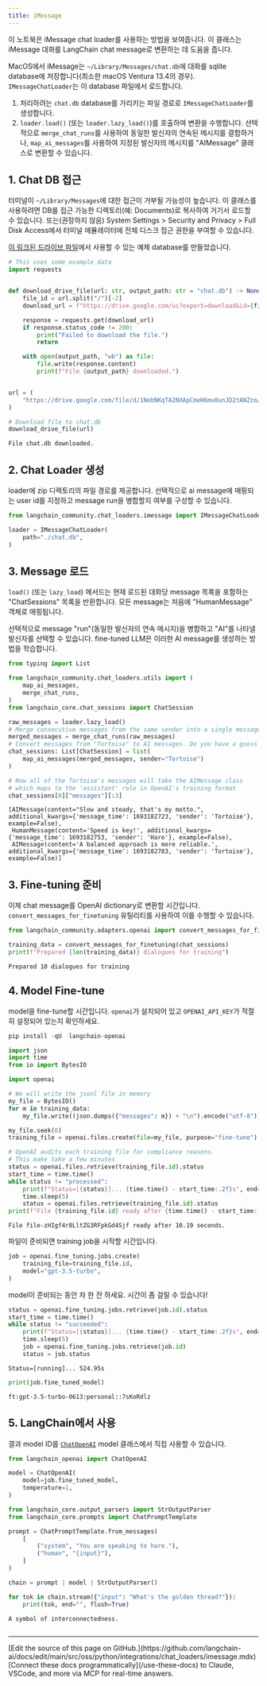 ```yaml
---
title: iMessage
---
```


이 노트북은 iMessage chat loader를 사용하는 방법을 보여줍니다. 이 클래스는 iMessage 대화를 LangChain chat message로 변환하는 데 도움을 줍니다.

MacOS에서 iMessage는 `~/Library/Messages/chat.db`에 대화를 sqlite database에 저장합니다(최소한 macOS Ventura 13.4의 경우).
`IMessageChatLoader`는 이 database 파일에서 로드합니다.

1. 처리하려는 `chat.db` database를 가리키는 파일 경로로 `IMessageChatLoader`를 생성합니다.
2. `loader.load()` (또는 `loader.lazy_load()`)를 호출하여 변환을 수행합니다. 선택적으로 `merge_chat_runs`를 사용하여 동일한 발신자의 연속된 메시지를 결합하거나, `map_ai_messages`를 사용하여 지정된 발신자의 메시지를 "AIMessage" 클래스로 변환할 수 있습니다.

## 1. Chat DB 접근

터미널이 `~/Library/Messages`에 대한 접근이 거부될 가능성이 높습니다. 이 클래스를 사용하려면 DB를 접근 가능한 디렉토리(예: Documents)로 복사하여 거기서 로드할 수 있습니다. 또는(권장하지 않음) System Settings > Security and Privacy > Full Disk Access에서 터미널 에뮬레이터에 전체 디스크 접근 권한을 부여할 수 있습니다.

[이 링크된 드라이브 파일](https://drive.google.com/file/d/1NebNKqTA2NXApCmeH6mu0unJD2tANZzo/view?usp=sharing)에서 사용할 수 있는 예제 database를 만들었습니다.

```python
# This uses some example data
import requests


def download_drive_file(url: str, output_path: str = "chat.db") -> None:
    file_id = url.split("/")[-2]
    download_url = f"https://drive.google.com/uc?export=download&id={file_id}"

    response = requests.get(download_url)
    if response.status_code != 200:
        print("Failed to download the file.")
        return

    with open(output_path, "wb") as file:
        file.write(response.content)
        print(f"File {output_path} downloaded.")


url = (
    "https://drive.google.com/file/d/1NebNKqTA2NXApCmeH6mu0unJD2tANZzo/view?usp=sharing"
)

# Download file to chat.db
download_drive_file(url)
```

```output
File chat.db downloaded.
```

## 2. Chat Loader 생성

loader에 zip 디렉토리의 파일 경로를 제공합니다. 선택적으로 ai message에 매핑되는 user id를 지정하고 message run을 병합할지 여부를 구성할 수 있습니다.

```python
from langchain_community.chat_loaders.imessage import IMessageChatLoader
```

```python
loader = IMessageChatLoader(
    path="./chat.db",
)
```

## 3. Message 로드

`load()` (또는 `lazy_load`) 메서드는 현재 로드된 대화당 message 목록을 포함하는 "ChatSessions" 목록을 반환합니다. 모든 message는 처음에 "HumanMessage" 객체로 매핑됩니다.

선택적으로 message "run"(동일한 발신자의 연속 메시지)을 병합하고 "AI"를 나타낼 발신자를 선택할 수 있습니다. fine-tuned LLM은 이러한 AI message를 생성하는 방법을 학습합니다.

```python
from typing import List

from langchain_community.chat_loaders.utils import (
    map_ai_messages,
    merge_chat_runs,
)
from langchain_core.chat_sessions import ChatSession

raw_messages = loader.lazy_load()
# Merge consecutive messages from the same sender into a single message
merged_messages = merge_chat_runs(raw_messages)
# Convert messages from "Tortoise" to AI messages. Do you have a guess who these conversations are between?
chat_sessions: List[ChatSession] = list(
    map_ai_messages(merged_messages, sender="Tortoise")
)
```

```python
# Now all of the Tortoise's messages will take the AIMessage class
# which maps to the 'assistant' role in OpenAI's training format
chat_sessions[0]["messages"][:3]
```

```output
[AIMessage(content="Slow and steady, that's my motto.", additional_kwargs={'message_time': 1693182723, 'sender': 'Tortoise'}, example=False),
 HumanMessage(content='Speed is key!', additional_kwargs={'message_time': 1693182753, 'sender': 'Hare'}, example=False),
 AIMessage(content='A balanced approach is more reliable.', additional_kwargs={'message_time': 1693182783, 'sender': 'Tortoise'}, example=False)]
```

## 3. Fine-tuning 준비

이제 chat message를 OpenAI dictionary로 변환할 시간입니다. `convert_messages_for_finetuning` 유틸리티를 사용하여 이를 수행할 수 있습니다.

```python
from langchain_community.adapters.openai import convert_messages_for_finetuning
```

```python
training_data = convert_messages_for_finetuning(chat_sessions)
print(f"Prepared {len(training_data)} dialogues for training")
```

```output
Prepared 10 dialogues for training
```

## 4. Model Fine-tune

model을 fine-tune할 시간입니다. `openai`가 설치되어 있고 `OPENAI_API_KEY`가 적절히 설정되어 있는지 확인하세요.

```python
pip install -qU  langchain-openai
```

```python
import json
import time
from io import BytesIO

import openai

# We will write the jsonl file in memory
my_file = BytesIO()
for m in training_data:
    my_file.write((json.dumps({"messages": m}) + "\n").encode("utf-8"))

my_file.seek(0)
training_file = openai.files.create(file=my_file, purpose="fine-tune")

# OpenAI audits each training file for compliance reasons.
# This make take a few minutes
status = openai.files.retrieve(training_file.id).status
start_time = time.time()
while status != "processed":
    print(f"Status=[{status}]... {time.time() - start_time:.2f}s", end="\r", flush=True)
    time.sleep(5)
    status = openai.files.retrieve(training_file.id).status
print(f"File {training_file.id} ready after {time.time() - start_time:.2f} seconds.")
```

```output
File file-zHIgf4r8LltZG3RFpkGd4Sjf ready after 10.19 seconds.
```

파일이 준비되면 training job을 시작할 시간입니다.

```python
job = openai.fine_tuning.jobs.create(
    training_file=training_file.id,
    model="gpt-3.5-turbo",
)
```

model이 준비되는 동안 차 한 잔 하세요. 시간이 좀 걸릴 수 있습니다!

```python
status = openai.fine_tuning.jobs.retrieve(job.id).status
start_time = time.time()
while status != "succeeded":
    print(f"Status=[{status}]... {time.time() - start_time:.2f}s", end="\r", flush=True)
    time.sleep(5)
    job = openai.fine_tuning.jobs.retrieve(job.id)
    status = job.status
```

```output
Status=[running]... 524.95s
```

```python
print(job.fine_tuned_model)
```

```output
ft:gpt-3.5-turbo-0613:personal::7sKoRdlz
```

## 5. LangChain에서 사용

결과 model ID를 [`ChatOpenAI`](https://reference.langchain.com/python/integrations/langchain_openai/ChatOpenAI/) model 클래스에서 직접 사용할 수 있습니다.

```python
from langchain_openai import ChatOpenAI

model = ChatOpenAI(
    model=job.fine_tuned_model,
    temperature=1,
)
```

```python
from langchain_core.output_parsers import StrOutputParser
from langchain_core.prompts import ChatPromptTemplate

prompt = ChatPromptTemplate.from_messages(
    [
        ("system", "You are speaking to hare."),
        ("human", "{input}"),
    ]
)

chain = prompt | model | StrOutputParser()
```

```python
for tok in chain.stream({"input": "What's the golden thread?"}):
    print(tok, end="", flush=True)
```

```output
A symbol of interconnectedness.
```

```python

```

---

<Callout icon="pen-to-square" iconType="regular">
    [Edit the source of this page on GitHub.](https://github.com/langchain-ai/docs/edit/main/src/oss/python/integrations/chat_loaders/imessage.mdx)
</Callout>
<Tip icon="terminal" iconType="regular">
    [Connect these docs programmatically](/use-these-docs) to Claude, VSCode, and more via MCP for    real-time answers.
</Tip>

